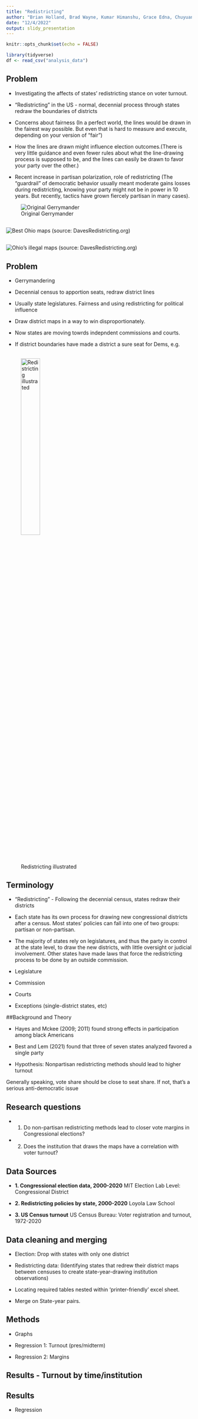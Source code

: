 ```yaml
---
title: "Redistricting"
author: "Brian Holland, Brad Wayne, Kumar Himanshu, Grace Edna, Chuyuan Zhong"
date: "12/4/2022"
output: slidy_presentation
---
```


```r
knitr::opts_chunk$set(echo = FALSE)
```


```r
library(tidyverse)
df <- read_csv("analysis_data")
```

## Problem

- Investigating the affects of states' redistricting stance on voter turnout.

 - "Redistricting" in the US - normal, decennial process through states redraw the boundaries of  districts

 - Concerns about fairness (In a perfect world, the lines would be drawn in the fairest way possible. But even that is hard to measure and execute, depending on your version of "fair")

 - How the lines are drawn might influence election outcomes.(There is very little guidance and even fewer rules about what the line-drawing process is supposed to be, and the lines can easily be drawn to favor your party over the other.)
 
- Recent increase in partisan polarization, role of redistricting (The "guardrail" of democratic behavior usually meant moderate gains losses during redistricting, knowing your party might not be in power in 10 years. But recently, tactics have grown fiercely partisan in many cases).




![Original Gerrymander](images/GerryManderCartoonMap.png)

## 

![Best Ohio maps](images/ohio_bests.png)
(source: DavesRedistricting.org)


## 

![Ohio's illegal maps](images/ohio_current.png)
(source: DavesRedistricting.org)


## Problem

- Gerrymandering 

- Decennial census to apportion seats, redraw district lines

- Usually state legislatures. Fairness and using redistricting for political influence

- Draw district maps in a way to win disproportionately.

- Now states are moving towrds indepndent commissions and courts.

- If district boundaries have made a district a sure seat for Dems, e.g. 

## 

![Redistricting illustrated](images/DifferingApportionment.svg){width=35%}


## Terminology

- "Redistricting" - Following the decennial census, states redraw their districts

- Each state has its own process for drawing new congressional districts after a census. Most states’ policies can fall into one of two groups: partisan or non-partisan.

- The majority of states rely on legislatures, and thus the party in control at the state level, to draw the new districts, with little oversight or judicial involvement. Other states have made laws that force the redistricting process to be done by an outside commission.



 - Legislature
 - Commission
 - Courts
 - Exceptions (single-district states, etc)



##Background and Theory


- Hayes and Mckee (2009; 2011) found strong effects in participation among black Americans

- Best and Lem (2021) found that three of seven states analyzed favored a single party

- Hypothesis: Nonpartisan redistricting methods should lead to higher turnout

Generally speaking, vote share should be close to seat share. If not, that's a serious anti-democratic issue



## Research questions


- 1. Do non-partisan redistricting methods lead to closer vote margins in Congressional elections?

- 2. Does the institution that draws the maps have a correlation with voter turnout?






## Data Sources

- **1. Congressional election data, 2000-2020**
MIT Election Lab
Level: Congressional District

- **2. Redistricting policies by state, 2000-2020**
Loyola Law School


- **3. US Census turnout**
US Census Bureau: Voter registration and turnout, 1972-2020







## Data cleaning and merging

- Election: Drop with states with only one district

- Redistricting data: (Identifying states that redrew their district maps between censuses to create state-year-drawing institution observations)


- Locating required tables nested within 'printer-friendly' excel sheet.


-  Merge on State-year pairs.



## Methods

- Graphs

- Regression 1: Turnout (pres/midterm)

- Regression 2: Margins


## Results - Turnout by time/institution





## Results

- Regression




























